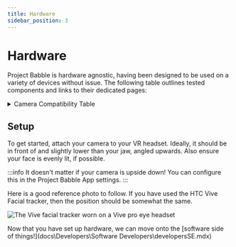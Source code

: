 ```yaml
---
title: Hardware
sidebar_position: 3
---
```


# Hardware

Project Babble is hardware agnostic, having been designed to be used on a variety of devices without issue. The following table outlines tested components and links to their dedicated pages:

<details>
  <summary>Camera Compatibility Table</summary>

    [comment]: <> (https://www.tablesgenerator.com/markdown_tables)
    ## Camera Compatibility Table
    | Camera               | Compatibility | Cost | Remarks                                      |
    |----------------------|---------------|------|----------------------------------------------|
    | UVC (USB) Webcameras | ✅             | ???  | Logitech Cameras are known to be problematic |
    | OpenIris Serial      | ✅             | ???  | -                                            |
    | MJPEG Streams        | ✅             | ???  | -                                            |

    For a more comprehensive breakdown, please visit the [cameras page.](docs\Hardware\Components\cameras.mdx)

  <div style={{
    width: '90%',
    height: 'auto',
    margin: 'auto',
    display: 'flex'
  }}>
  </div>
</details>

## Setup
To get started, attach your camera to your VR headset. Ideally, it should be in front of and slightly lower than your jaw, angled upwards. Also ensure your face is evenly lit, if possible.

:::info
It doesn't matter if your camera is upside down! You can configure this in the Project Babble App settings.
:::

Here is a good reference photo to follow. If you have used the HTC Vive Facial tracker, then the position should be somewhat the same.

![The Vive facial tracker worn on a Vive pro eye headset](\img\htc-vive-facial-tracker-being-worn.webp)

Now that you have set up hardware, we can move onto the [software side of things!](docs\Developers\Software Developers\developersSE.mdx)
